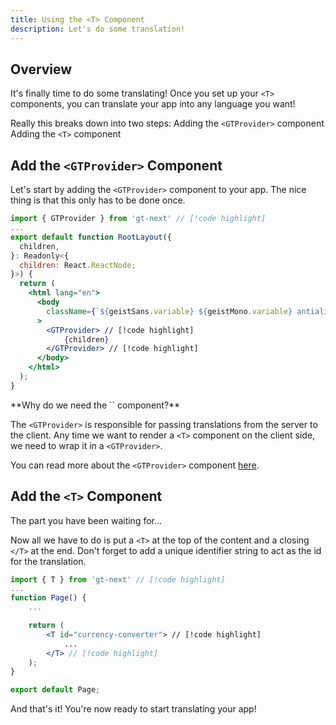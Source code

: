 ```yaml
---
title: Using the <T> Component
description: Let's do some translation!
---
```




## Overview

It's finally time to do some translating!
Once you set up your `<T>` components, you can translate your app into any language you want!

Really this breaks down into two steps:
<Steps>
  <Step>
    Adding the `<GTProvider>` component
  </Step>
  <Step>
    Adding the `<T>` component
    </Step>
</Steps>


## Add the `<GTProvider>` Component

Let's start by adding the `<GTProvider>` component to your app.
The nice thing is that this only has to be done once.

```jsx title="src/app/layout.tsx" copy
import { GTProvider } from 'gt-next' // [!code highlight]
...
export default function RootLayout({
  children,
}: Readonly<{
  children: React.ReactNode;
}>) {
  return (
    <html lang="en">
      <body
        className={`${geistSans.variable} ${geistMono.variable} antialiased`}
      >
        <GTProvider> // [!code highlight]
            {children}
        </GTProvider> // [!code highlight]
      </body>
    </html>
  );
}

```

<Callout>
  **Why do we need the `<GTProvider>` component?**

  The `<GTProvider>` is responsible for passing translations from the server to the client.
  Any time we want to render a `<T>` component on the client side, we need to wrap it in a `<GTProvider>`.

  You can read more about the `<GTProvider>` component [here](/docs/next2/reference/t-design-patterns#gtprovider).
</Callout>


## Add the `<T>` Component

The part you have been waiting for...

Now all we have to do is put a `<T>` at the top of the content and a closing `</T>` at the end.
Don't forget to add a unique identifier string to act as the id for the translation.

```jsx title="src/app/page.tsx" copy
import { T } from 'gt-next' // [!code highlight]
...
function Page() {
    ...

    return (
        <T id="currency-converter"> // [!code highlight]
            ...
        </T> // [!code highlight]
    );
}

export default Page;
```

And that's it! You're now ready to start translating your app!


